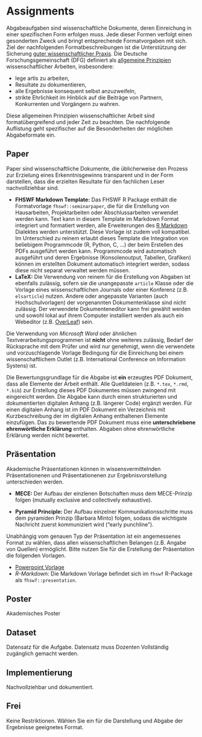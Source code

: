 # Assignments

Abgabeaufgaben sind wissenschaftliche Dokumente, deren Einreichung in einer spezifischen Form erfolgen muss. Jede dieser Formen verfolgt einen gesonderten Zweck und bringt entsprechende Formatvorgaben mit sich. Ziel der nachfolgenden Formatbeschreibungen ist die Unterstützung der Sicherung [guter wissenschaftlicher Praxis](https://www.dfg.de/foerderung/grundlagen_rahmenbedingungen/gwp/). Die Deutsche Forschungsgemeinschaft (DFG) definiert als [allgemeine Prinzipien](https://www.dfg.de/download/pdf/foerderung/rechtliche_rahmenbedingungen/gute_wissenschaftliche_praxis/empfehlung_wiss_praxis_1310.pdf) wissenschaftlicher Arbeiten, insbesondere:

- lege artis zu arbeiten,
- Resultate zu dokumentieren,
- alle Ergebnisse konsequent selbst anzuzweifeln,
- strikte Ehrlichkeit im Hinblick auf die Beiträge von Partnern, Konkurrenten und
Vorgängern zu wahren.

Diese allgemeinen Prinzipien wissenschaftlicher Arbeit sind formatübergreifend und jeder Zeit zu beachten. Die nachfolgende Auflistung geht spezifischer auf die Besonderheiten der möglichen Abgabeformate ein.

## Paper

Paper sind wissenschaftliche Dokumente, die üblicherweise den Prozess zur Erzielung eines Erkenntnisgewinns transparent und in der Form darstellen, dass die erzielten Resultate für den fachlichen Leser nachvollziehbar sind. 

- **FHSWF Markdown Template:** Das FHSWF R Package enthält die Formatvorlage `fhswf::seminarpaper`, die für die Erstellung von Hausarbeiten, Projektarbeiten oder Abschlussarbeiten verwendet werden kann. Text kann in diesem Template im Markdown Format integriert und formatiert werden, alle Erweiterungen des [R Markdown](https://rmarkdown.rstudio.com/) Dialektes werden unterstützt. Diese Vorlage ist zudem voll \LaTeX kompatibel. Im Unterschied zu reinem \LaTeX erlaubt dieses Template die Integration von beliebigem Programmcode (R, Python, C, ...) der beim Erstellen des PDFs ausgeführt werden kann. Programmcode wird automatisch ausgeführt und deren Ergebnisse (Konsolenoutput, Tabellen, Grafiken) können im erstellten Dokument automatisch integriert werden, sodass diese nicht separat verwaltet werden müssen.
- **LaTeX:** Die Verwendung von reinem \LaTeX für die Erstellung von Abgaben ist ebenfalls zulässig, sofern sie die unangepasste `article` Klasse oder die Vorlage eines wissenschaftlichen Journals oder einer Konferenz (z.B. `elsarticle`) nutzen. Andere oder angepasste Varianten (auch Hochschulvorlagen) der vorgenannten Dokumentenklasse sind nicht zulässig. Der verwendete Dokumenteneditor kann frei gewählt werden und sowohl lokal auf ihrem Computer installiert werden als auch ein Webeditor (z.B. [OverLeaf](https://www.overleaf.com/)) sein.

Die Verwendung von *Microsoft Word* oder ähnlichen Textverarbeitungsprogrammen ist **nicht** ohne weiteres zulässig, Bedarf der Rücksprache mit dem Prüfer und wird nur genehmigt, wenn die verwendete und vorzuschlagende Vorlage Bedingung für die Einreichung bei einem wissenschaftlichem Outlet (z.B. International Conference on Information Systens) ist.

Die Bewertungsgrundlage für die Abgabe ist **ein** erzeugtes PDF Dokument, dass alle Elemente der Arbeit enthält. Alle Quelldateien (z.B. `*.tex`, `*.rmd`, `*.bib`) zur Erstellung dieses PDF Dokumentes müssen zwingend mit eingereicht werden. Die Abgabe kann durch einen strukturierten und dokumentierten digitalen Anhang (z.B. längerer Code) ergänzt werden. Für einen digitalen Anhang ist im PDF Dokument ein Verzeichnis mit Kurzbeschreibung der im digitalen Anhang enthaltenen Elemente einzufügen. Das zu bewertende PDF Dokument muss eine **unterschriebene ehrenwörtliche Erklärung** enthalten. Abgaben ohne ehrenwörtliche Erklärung werden nicht bewertet.

## Präsentation

Akademische Präsentationen können in wissensvermittelnden Präsentationenen und Präsentationenen zur Ergebnisvorstellung unterschieden werden. 

- **MECE:** Der Aufbau der einzlenen Botschaften muss dem MECE-Prinzip folgen (mutually exclusive and collectively exhaustive).

- **Pyramid Principle:** Der Aufbau einzelner Kommunikationsschritte muss dem pyramiden Prinzip (Barbara Minto) folgen, sodass die wichtigste Nachricht zuerst kommuniziert wird ("early punchline"). 

Unabhängig vom genauen Typ der Präsentation ist ein angemessenes Format zu wählen, dass allen wissenschaftlichen Belangen (z.B. Angabe von Quellen) ermöglicht. Bitte nutzen Sie für die Erstellung der Präsentation die folgenden Vorlagen.

- [Powerpoint Vorlage](./data/bchwtz-slidemaster.pptx)
- *R-Markdown*: Die Markdown Vorlage befindet sich im `fhswf` R-Package als `fhswf::presentation`.

## Poster

Akademisches Poster

## Dataset

Datensatz für die Aufgabe. Datensatz muss Dozenten Vollständig zugänglich gemacht werden.

## Implementierung

Nachvollziehbar und dokumentiert.

## Frei

Keine Restriktionen. Wählen Sie ein für die Darstellung und Abgabe der Ergebnisse geeignetes Format.